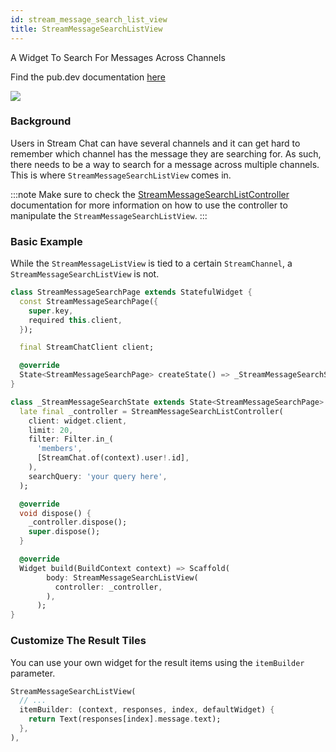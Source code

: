 ```yaml
---
id: stream_message_search_list_view
title: StreamMessageSearchListView
---
```


A Widget To Search For Messages Across Channels

Find the pub.dev documentation [here](https://pub.dev/documentation/stream_chat_flutter/latest/stream_chat_flutter/StreamMessageSearchListView-class.html)

![](../../assets/message_search_list_view.png)

### Background

Users in Stream Chat can have several channels and it can get hard to remember which channel has the
message they are searching for. As such, there needs to be a way to search for a message across multiple
channels. This is where `StreamMessageSearchListView` comes in.

:::note
Make sure to check the [StreamMessageSearchListController](../../04-stream_chat_flutter_core/stream_message_search_list_controller.mdx) documentation for more information on how to use the controller to manipulate the `StreamMessageSearchListView`.
:::

### Basic Example

While the `StreamMessageListView` is tied to a certain `StreamChannel`, a `StreamMessageSearchListView` is not.

```dart
class StreamMessageSearchPage extends StatefulWidget {
  const StreamMessageSearchPage({
    super.key,
    required this.client,
  });

  final StreamChatClient client;

  @override
  State<StreamMessageSearchPage> createState() => _StreamMessageSearchState();
}

class _StreamMessageSearchState extends State<StreamMessageSearchPage> {
  late final _controller = StreamMessageSearchListController(
    client: widget.client,
    limit: 20,
    filter: Filter.in_(
      'members',
      [StreamChat.of(context).user!.id],
    ),
    searchQuery: 'your query here',
  );

  @override
  void dispose() {
    _controller.dispose();
    super.dispose();
  }

  @override
  Widget build(BuildContext context) => Scaffold(
        body: StreamMessageSearchListView(
          controller: _controller,
        ),
      );
}
```

### Customize The Result Tiles

You can use your own widget for the result items using the `itemBuilder` parameter.

```dart
StreamMessageSearchListView(
  // ...
  itemBuilder: (context, responses, index, defaultWidget) {
    return Text(responses[index].message.text);
  },
),
```
